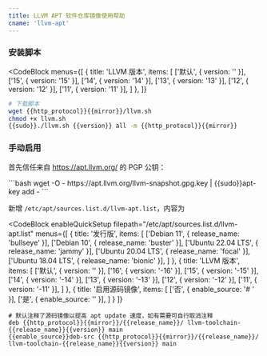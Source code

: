 ```yaml
---
title: LLVM APT 软件仓库镜像使用帮助
cname: 'llvm-apt'
---
```


### 安装脚本

<CodeBlock
  menus={[
    {
      title: 'LLVM 版本',
      items: [
        ['默认', { version: '' }],
        ['15', { version: '15' }],
        ['14', { version: '14' }],
        ['13', { version: '13' }],
        ['12', { version: '12' }],
        ['11', { version: '11' }],
      ]
    },
  ]}
>

```bash
# 下载脚本
wget {{http_protocol}}{{mirror}}/llvm.sh
chmod +x llvm.sh
{{sudo}}./llvm.sh {{version}} all -m {{http_protocol}}{{mirror}}
```

</CodeBlock>

### 手动启用

首先信任来自 https://apt.llvm.org/ 的 PGP 公钥：

<CodeBlock>
```bash
wget -O - https://apt.llvm.org/llvm-snapshot.gpg.key | {{sudo}}apt-key add -
```
</CodeBlock>

新增 `/etc/apt/sources.list.d/llvm-apt.list`，内容为

<CodeBlock
  enableQuickSetup
  filepath="/etc/apt/sources.list.d/llvm-apt.list"
  menus={[
    {
      title: '发行版',
      items: [
        ['Debian 11', { release_name: 'bullseye' }],
        ['Debian 10', { release_name: 'buster' }],
        ['Ubuntu 22.04 LTS', { release_name: 'jammy' }],
        ['Ubuntu 20.04 LTS', { release_name: 'focal' }],
        ['Ubuntu 18.04 LTS', { release_name: 'bionic' }],
      ]
    },
    {
      title: 'LLVM 版本',
      items: [
        ['默认', { version: '' }],
        ['16', { version: '-16' }],
        ['15', { version: '-15' }],
        ['14', { version: '-14' }],
        ['13', { version: '-13' }],
        ['12', { version: '-12' }],
        ['11', { version: '-11' }],
      ]
    },
    {
      title: '启用源码镜像',
      items: [
        ['否', { enable_source: '# ' }],
        ['是', { enable_source: '' }],
      ]
    }
  ]}
>

```properties
# 默认注释了源码镜像以提高 apt update 速度，如有需要可自行取消注释
deb {{http_protocol}}{{mirror}}/{{release_name}}/ llvm-toolchain-{{release_name}}{{version}} main
{{enable_source}}deb-src {{http_protocol}}{{mirror}}/{{release_name}}/ llvm-toolchain-{{release_name}}{{version}} main
```

</CodeBlock>

